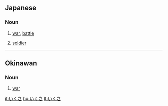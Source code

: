 ==Japanese==

===Noun===
{{ja-noun|h|rom=ikusa}}
# {{ja-def|戦}} [[war]], [[battle]]
# {{ja-def|兵}} [[soldier]]

----

==Okinawan==

===Noun===
{{head|ryu|noun|tr='ikusa}}

# [[war]]

[[it:いくさ]]
[[hu:いくさ]]
[[lt:いくさ]]